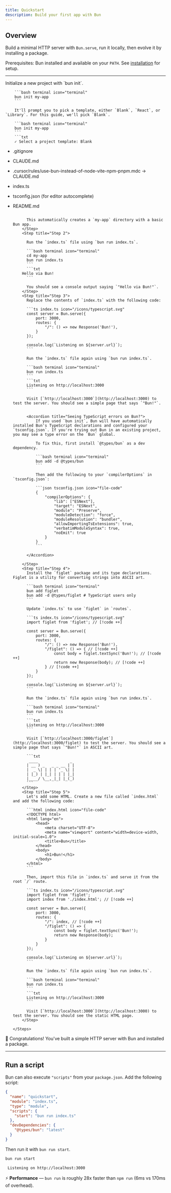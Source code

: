 ---
title: Quickstart
description: Build your first app with Bun
---

## Overview

Build a minimal HTTP server with `Bun.serve`, run it locally, then evolve it by installing a package.

<Info>Prerequisites: Bun installed and available on your `PATH`. See [installation](/installation) for setup.</Info>

---

<Steps>
	<Step title="Step 1">
		Initialize a new project with `bun init`.

    	```bash terminal icon="terminal"
    	bun init my-app
    	```

    	It'll prompt you to pick a template, either `Blank`, `React`, or `Library`. For this guide, we'll pick `Blank`.

    	```bash terminal icon="terminal"
    	bun init my-app
    	```
    	```txt
    	✓ Select a project template: Blank

- .gitignore
- CLAUDE.md
- .cursor/rules/use-bun-instead-of-node-vite-npm-pnpm.mdc -> CLAUDE.md
- index.ts
- tsconfig.json (for editor autocomplete)
- README.md

  ````

      	This automatically creates a `my-app` directory with a basic Bun app.
      </Step>
      <Step title="Step 2">

      	Run the `index.ts` file using `bun run index.ts`.

      	```bash terminal icon="terminal"
      	cd my-app
      	bun run index.ts
      	```
      	```txt
      Hello via Bun!
      	```

      	You should see a console output saying `"Hello via Bun!"`.
      </Step>
      <Step title="Step 3">
      	Replace the contents of `index.ts` with the following code:

      	```ts index.ts icon="/icons/typescript.svg"
      	const server = Bun.serve({
      		port: 3000,
      		routes: {
      			"/": () => new Response('Bun!'),
      		}
      	});

      	console.log(`Listening on ${server.url}`);
      	```

      	Run the `index.ts` file again using `bun run index.ts`.

      	```bash terminal icon="terminal"
      	bun run index.ts
      	```
      	```txt
      	Listening on http://localhost:3000
      	```

      	Visit [`http://localhost:3000`](http://localhost:3000) to test the server. You should see a simple page that says `"Bun!"`.


      	<Accordion title="Seeing TypeScript errors on Bun?">
      		If you used `bun init`, Bun will have automatically installed Bun's TypeScript declarations and configured your `tsconfig.json`. If you're trying out Bun in an existing project, you may see a type error on the `Bun` global.

      		To fix this, first install `@types/bun` as a dev dependency.

      		```bash terminal icon="terminal"
      		bun add -d @types/bun
      		```

      		Then add the following to your `compilerOptions` in `tsconfig.json`:

      		```json tsconfig.json icon="file-code"
      		{
      			"compilerOptions": {
      				"lib": ["ESNext"],
      				"target": "ESNext",
      				"module": "Preserve",
      				"moduleDetection": "force",
      				"moduleResolution": "bundler",
      				"allowImportingTsExtensions": true,
      				"verbatimModuleSyntax": true,
      				"noEmit": true
      			}
      		}
      		```

      	</Accordion>

      </Step>
      <Step title="Step 4">
      	Install the `figlet` package and its type declarations. Figlet is a utility for converting strings into ASCII art.

      	```bash terminal icon="terminal"
      	bun add figlet
      	bun add -d @types/figlet # TypeScript users only
      	```

      	Update `index.ts` to use `figlet` in `routes`.

      	```ts index.ts icon="/icons/typescript.svg"
      	import figlet from 'figlet'; // [!code ++]

      	const server = Bun.serve({
      		port: 3000,
      		routes: {
      			"/": () => new Response('Bun!'),
      			"/figlet": () => { // [!code ++]
      				const body = figlet.textSync('Bun!'); // [!code ++]
      				return new Response(body); // [!code ++]
      			} // [!code ++]
      		}
      	});

      	console.log(`Listening on ${server.url}`);
      	```

      	Run the `index.ts` file again using `bun run index.ts`.

      	```bash terminal icon="terminal"
      	bun run index.ts
      	```
      	```txt
      	Listening on http://localhost:3000
      	```

      	Visit [`http://localhost:3000/figlet`](http://localhost:3000/figlet) to test the server. You should see a simple page that says `"Bun!"` in ASCII art.

      	```txt
      	 ____              _
      	| __ ) _   _ _ __ | |
      	|  _ \| | | | '_ \| |
      	| |_) | |_| | | | |_|
      	|____/ \__,_|_| |_(_)
      	```
      </Step>
      <Step title="Step 5">
      	Let's add some HTML. Create a new file called `index.html` and add the following code:

      	```html index.html icon="file-code"
      	<!DOCTYPE html>
      	<html lang="en">
      		<head>
      			<meta charset="UTF-8">
      			<meta name="viewport" content="width=device-width, initial-scale=1.0">
      			<title>Bun</title>
      		</head>
      		<body>
      			<h1>Bun!</h1>
      		</body>
      	</html>
      	```

      	Then, import this file in `index.ts` and serve it from the root `/` route.

      	```ts index.ts icon="/icons/typescript.svg"
      	import figlet from 'figlet';
      	import index from './index.html'; // [!code ++]

      	const server = Bun.serve({
      		port: 3000,
      		routes: {
      			"/": index, // [!code ++]
      			"/figlet": () => {
      				const body = figlet.textSync('Bun!');
      				return new Response(body);
      			}
      		}
      	});

      	console.log(`Listening on ${server.url}`);
      	```

      	Run the `index.ts` file again using `bun run index.ts`.

      	```bash terminal icon="terminal"
      	bun run index.ts
      	```
      	```txt
      	Listening on http://localhost:3000
      	```

      	Visit [`http://localhost:3000`](http://localhost:3000) to test the server. You should see the static HTML page.
      </Step>

  </Steps>
  ````

🎉 Congratulations! You've built a simple HTTP server with Bun and installed a package.

---

## Run a script

Bun can also execute `"scripts"` from your `package.json`. Add the following script:

```json package.json icon="file-code"
{
  "name": "quickstart",
  "module": "index.ts",
  "type": "module",
  "scripts": {
    "start": "bun run index.ts"
  },
  "devDependencies": {
    "@types/bun": "latest"
  }
}
```

Then run it with `bun run start`.

```bash terminal icon="terminal"
bun run start
```

```txt
 Listening on http://localhost:3000
```

<Note>⚡️ **Performance** — `bun run` is roughly 28x faster than `npm run` (6ms vs 170ms of overhead).</Note>
